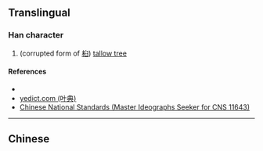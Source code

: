 {{character info/new}}
==Translingual==

===Han character===
{{Han char|rn=75|rad=木|as=18|sn=22|four=|canj=DTOX|ids=⿰木舊}}

# (corrupted form of [[桕]]) [[tallow tree]]

====References====
* {{Han ref|kx=0563.231|hdz=21323.021|uh=6B0D|ud=27405}}
*[http://yedict.com/htm/6B/6B0D.htm yedict.com (叶典)]
*[http://www.cns11643.gov.tw/AIDB/query_general_view.do?page=3&code=6536 Chinese National Standards (Master Ideographs Seeker for CNS 11643)]

----

==Chinese==
{{zh-see|桕|v}}
